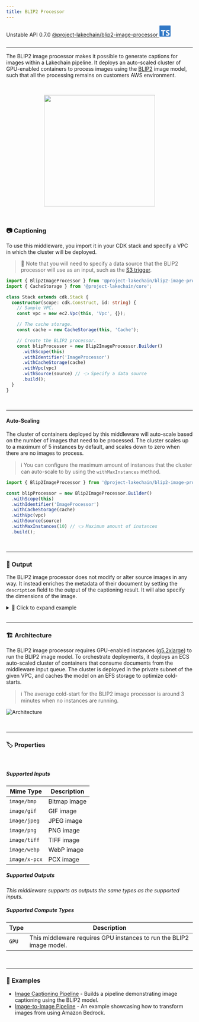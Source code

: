 ```yaml
---
title: BLIP2 Processor
---
```



<span title="Label: Pro" data-view-component="true" class="Label Label--api text-uppercase">
  Unstable API
</span>
<span title="Label: Pro" data-view-component="true" class="Label Label--version text-uppercase">
  0.7.0
</span>
<span title="Label: Pro" data-view-component="true" class="Label Label--package">
  <a target="_blank" href="https://www.npmjs.com/package/@project-lakechain/blip2-image-processor">
    @project-lakechain/blip2-image-processor
  </a>
</span>
<span class="language-icon">
  <svg role="img" viewBox="0 0 24 24" width="30" xmlns="http://www.w3.org/2000/svg" style="fill: #3178C6;"><title>TypeScript</title><path d="M1.125 0C.502 0 0 .502 0 1.125v21.75C0 23.498.502 24 1.125 24h21.75c.623 0 1.125-.502 1.125-1.125V1.125C24 .502 23.498 0 22.875 0zm17.363 9.75c.612 0 1.154.037 1.627.111a6.38 6.38 0 0 1 1.306.34v2.458a3.95 3.95 0 0 0-.643-.361 5.093 5.093 0 0 0-.717-.26 5.453 5.453 0 0 0-1.426-.2c-.3 0-.573.028-.819.086a2.1 2.1 0 0 0-.623.242c-.17.104-.3.229-.393.374a.888.888 0 0 0-.14.49c0 .196.053.373.156.529.104.156.252.304.443.444s.423.276.696.41c.273.135.582.274.926.416.47.197.892.407 1.266.628.374.222.695.473.963.753.268.279.472.598.614.957.142.359.214.776.214 1.253 0 .657-.125 1.21-.373 1.656a3.033 3.033 0 0 1-1.012 1.085 4.38 4.38 0 0 1-1.487.596c-.566.12-1.163.18-1.79.18a9.916 9.916 0 0 1-1.84-.164 5.544 5.544 0 0 1-1.512-.493v-2.63a5.033 5.033 0 0 0 3.237 1.2c.333 0 .624-.03.872-.09.249-.06.456-.144.623-.25.166-.108.29-.234.373-.38a1.023 1.023 0 0 0-.074-1.089 2.12 2.12 0 0 0-.537-.5 5.597 5.597 0 0 0-.807-.444 27.72 27.72 0 0 0-1.007-.436c-.918-.383-1.602-.852-2.053-1.405-.45-.553-.676-1.222-.676-2.005 0-.614.123-1.141.369-1.582.246-.441.58-.804 1.004-1.089a4.494 4.494 0 0 1 1.47-.629 7.536 7.536 0 0 1 1.77-.201zm-15.113.188h9.563v2.166H9.506v9.646H6.789v-9.646H3.375z"/></svg>
</span>
<div style="margin-top: 26px"></div>

---

The BLIP2 image processor makes it possible to generate captions for images within a Lakechain pipeline. It deploys an auto-scaled cluster of GPU-enabled containers to process images using the [BLIP2](https://github.com/salesforce/LAVIS/tree/main/projects/blip2) image model, such that all the processing remains on customers AWS environment.

<br />
<p align="center">
  <img width="300" src={captioning.src} />
</p>
<br />

### 📷 Captioning

To use this middleware, you import it in your CDK stack and specify a VPC in which the cluster will be deployed.

> 💁 Note that you will need to specify a data source that the BLIP2 processor will use as an input, such as the [S3 trigger](/project-lakechain/triggers/s3-event-trigger).

```typescript
import { Blip2ImageProcessor } from '@project-lakechain/blip2-image-processor';
import { CacheStorage } from '@project-lakechain/core';

class Stack extends cdk.Stack {
  constructor(scope: cdk.Construct, id: string) {
    // Sample VPC.
    const vpc = new ec2.Vpc(this, 'Vpc', {});

    // The cache storage.
    const cache = new CacheStorage(this, 'Cache');

    // Create the BLIP2 processor.
    const blipProcessor = new Blip2ImageProcessor.Builder()
      .withScope(this)
      .withIdentifier('ImageProcessor')
      .withCacheStorage(cache)
      .withVpc(vpc)
      .withSource(source) // 👈 Specify a data source
      .build();
  }
}
```

<br />

---

#### Auto-Scaling

The cluster of containers deployed by this middleware will auto-scale based on the number of images that need to be processed. The cluster scales up to a maximum of 5 instances by default, and scales down to zero when there are no images to process.

> ℹ️ You can configure the maximum amount of instances that the cluster can auto-scale to by using the `withMaxInstances` method.

```typescript
import { Blip2ImageProcessor } from '@project-lakechain/blip2-image-processor';

const blipProcessor = new Blip2ImageProcessor.Builder()
  .withScope(this)
  .withIdentifier('ImageProcessor')
  .withCacheStorage(cache)
  .withVpc(vpc)
  .withSource(source)
  .withMaxInstances(10) // 👈 Maximum amount of instances
  .build();
```

<br />

---

### 📄 Output

The BLIP2 image processor does not modify or alter source images in any way. It instead enriches the metadata of their document by setting the `description` field to the output of the captioning result. It will also specify the dimensions of the image.

<details>
  <summary>💁 Click to expand example</summary>
  
  > ℹ️ Below is an example of a [CloudEvent](/project-lakechain/general/events) emitted by the BLIP2 processor.

  ```json
  {
    "specversion": "1.0",
    "id": "1780d5de-fd6f-4530-98d7-82ebee85ea39",
    "type": "document-created",
    "time": "2023-10-22T13:19:10.657Z",
    "data": {
        "chainId": "6ebf76e4-f70c-440c-98f9-3e3e7eb34c79",
        "source": {
            "url": "s3://bucket/image.png",
            "type": "image/png",
            "size": 245328,
            "etag": "1243cbd6cf145453c8b5519a2ada4779"
        },
        "document": {
            "url": "s3://bucket/image.png",
            "type": "image/png",
            "size": 245328,
            "etag": "1243cbd6cf145453c8b5519a2ada4779"
        },
        "metadata": {
          "description": "A man sitting on a wooden chair in a cozy room.",
          "properties": {
            "kind": "image",
            "attrs": {
              "width": 1280,
              "height": 720
            }
          }
        },
        "callStack": []
    }
  }
  ```

</details>

<br />

---

### 🏗️ Architecture

The BLIP2 image processor requires GPU-enabled instances ([g5.2xlarge](https://aws.amazon.com/fr/ec2/instance-types/g5/)) to run the BLIP2 image model. To orchestrate deployments, it deploys an ECS auto-scaled cluster of containers that consume documents from the middleware input queue. The cluster is deployed in the private subnet of the given VPC, and caches the model on an EFS storage to optimize cold-starts.

> ℹ️ The average cold-start for the BLIP2 image processor is around 3 minutes when no instances are running.

![Architecture](../../../assets/blip2-image-processor-architecture.png)

<br />

---

### 🏷️ Properties

<br />

##### Supported Inputs

|  Mime Type  | Description |
| ----------- | ----------- |
| `image/bmp` | Bitmap image |
| `image/gif` | GIF image |
| `image/jpeg` | JPEG image |
| `image/png` | PNG image |
| `image/tiff` | TIFF image |
| `image/webp` | WebP image |
| `image/x-pcx` | PCX image |

##### Supported Outputs

*This middleware supports as outputs the same types as the supported inputs.*

##### Supported Compute Types

| Type  | Description |
| ----- | ----------- |
| `GPU` | This middleware requires GPU instances to run the BLIP2 image model. |

<br />

---

### 📖 Examples

- [Image Captioning Pipeline](https://github.com/awslabs/project-lakechain/tree/main/examples/simple-pipelines/image-processing-pipelines/image-captioning-pipeline) - Builds a pipeline demonstrating image captioning using the BLIP2 model.
- [Image-to-Image Pipeline](https://github.com/awslabs/project-lakechain/tree/main/examples/simple-pipelines/image-to-image-pipeline) - An example showcasing how to transform images from using Amazon Bedrock.
